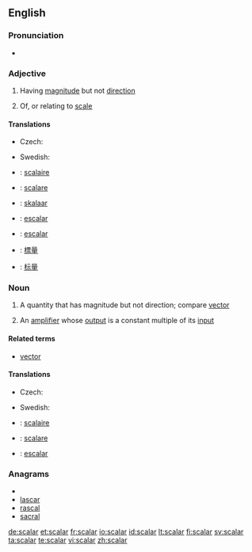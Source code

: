 ==English==
{{wikipedia}}

===Pronunciation===
* {{rhymes|eɪlə(r)}}

===Adjective===
{{en-adj|-}}

# {{mathematics}} Having [[magnitude]] but not [[direction]]
# Of, or relating to [[scale]]

====Translations====
{{trans-top|having magnitude}}
* Czech: {{t-|cs|skalární|m}}
{{trans-mid}}
* Swedish: {{t+|sv|skalär}}
{{trans-bottom}}

{{trans-top|relating to scale}}
{{trans-mid}}
{{trans-bottom}}

{{checktrans-top}}
* {{ttbc|French}}: [[scalaire]]
* {{ttbc|Italian}}: [[scalare]]
* {{ttbc|Estonian}}: [[skalaar]]
* {{ttbc|Spanish}}: [[escalar]]
* {{ttbc|Portuguese}}: [[escalar]]
* {{ttbc|Mandarin traditional}}: [[標量]]
* {{ttbc|Mandarin simplified}}: [[标量]]
{{trans-bottom}}

===Noun===
{{en-noun}}

# {{mathematics}} A quantity that has magnitude but not direction; compare [[vector]]
# {{electronics}} An [[amplifier]] whose [[output]] is a constant multiple of its [[input]]

====Related terms====
* [[vector]]

====Translations====
{{trans-top|quantity with magnitude}}
* Czech: {{t-|cs|skalár|m}}
{{trans-mid}}
* Swedish: {{t+|sv|skalär|c}}
{{trans-bottom}}

{{checktrans-top}}
* {{ttbc|French}}: [[scalaire]] {{m}}
* {{ttbc|Italian}}: [[scalare]] {{m}}
* {{ttbc|Portuguese}}: [[escalar]] {{m}}
{{trans-bottom}}

===Anagrams===
* {{alphagram|aaclrs}}
* [[lascar#English|lascar]]
* [[rascal#English|rascal]]
* [[sacral#English|sacral]]

[[de:scalar]]
[[et:scalar]]
[[fr:scalar]]
[[io:scalar]]
[[id:scalar]]
[[lt:scalar]]
[[fi:scalar]]
[[sv:scalar]]
[[ta:scalar]]
[[te:scalar]]
[[vi:scalar]]
[[zh:scalar]]